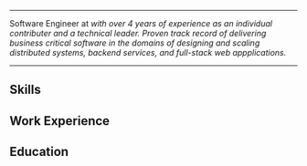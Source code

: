 <!-- https://www.techinterviewhandbook.org/resume/#add-sections-with-standard-headings-and-ordering -->





<ContactInformation />

<!-- Professional Summary -->

---

Software Engineer at <Var val={data.worksFor.name} /> with over 4 years of experience as an individual contributer and a technical leader. Proven track record of delivering business critical software in the domains of designing and scaling distributed systems, backend services, and full-stack web appplications.

---

## Skills
<Skills />

## Work Experience
<WorkExperience />

## Education
<Education />

<!-- Coursework -->

<!--
## Coursework

Data Structures, Algorithm Design and Analysis, Software Engineering,
Operating Systems, Computer Networks, Networked Services, Modern Cryptography, Computer Security,
Theory of Computability, Principles of Programming Languages, Compiler Construction,
Web Client Languages, Interaction Design, Human Computer Interaction,
Server-Side Web Applications, Database System Principles, Database System Applications
-->

<!-- Projects -->

<!--
## Projects

| **Personal Portfolio Website**                                  | [**https://davidluu.me**](https://davidluu.me) |
| :-------------------------------------------------------------- | ---------------------------------------------: |
| **HTML/TypeScript/JavaScript (React + Gatsby) + CSS (Emotion)** | *Continuous*                                   |

* Designed my personal website focusing on responsive animation and minimalistic design.
* Developed my personal website using React, Gatsby, and Emotion (for CSS).
-->
